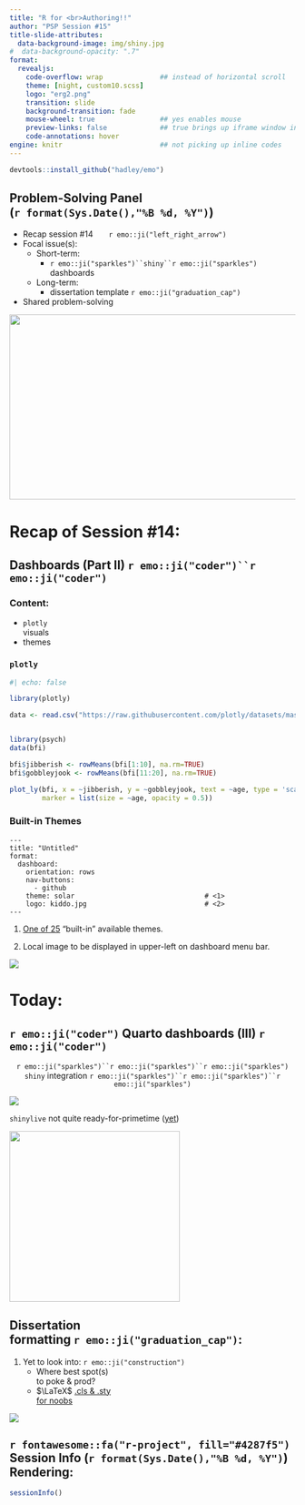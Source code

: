 ```yaml
---
title: "R for <br>Authoring!!" 
author: "PSP Session #15"
title-slide-attributes: 
  data-background-image: img/shiny.jpg
#  data-background-opacity: ".7"
format:
  revealjs:
    code-overflow: wrap              ## instead of horizontal scroll
    theme: [night, custom10.scss]
    logo: "erg2.png"
    transition: slide
    background-transition: fade
    mouse-wheel: true                ## yes enables mouse
    preview-links: false             ## true brings up iframe window instead of "site"
    code-annotations: hover 
engine: knitr                        ## not picking up inline codes
---
```


```r
devtools::install_github("hadley/emo")
```

## Problem-Solving Panel <br>(`r format(Sys.Date(),"%B %d, %Y")`)

::: {layout="[80,20]"}
::: first-column
-   Recap session #14&nbsp;&nbsp;&nbsp;&nbsp;&nbsp;&nbsp;&nbsp;`r emo::ji("left_right_arrow")`
-   Focal issue(s):
    -   Short-term:
        - `r emo::ji("sparkles")``shiny``r emo::ji("sparkles")` dashboards 
    -   Long-term:
        -   dissertation template `r emo::ji("graduation_cap")`
-   Shared problem-solving
:::

::: second-column
:::
:::

![](img/title14.JPG){.absolute top="170" right="-120" width="550" height="325"}

# Recap of Session #14: 

## Dashboards (Part II) `r emo::ji("coder")``r emo::ji("coder")`

:::: {layout="[10,90]"}

::: first
### [Content:]{.kulas}

+ `plotly` <br>visuals
+ themes

:::

::: second

::: panel-tabset

### `plotly`

```r
#| echo: false

library(plotly)

data <- read.csv("https://raw.githubusercontent.com/plotly/datasets/master/school_earnings.csv")


library(psych)
data(bfi)

bfi$jibberish <- rowMeans(bfi[1:10], na.rm=TRUE)
bfi$gobbleyjook <- rowMeans(bfi[11:20], na.rm=TRUE)

plot_ly(bfi, x = ~jibberish, y = ~gobbleyjook, text = ~age, type = 'scatter', mode = 'markers', color=~gender,
        marker = list(size = ~age, opacity = 0.5))

```

### Built-in Themes

```{}
---
title: "Untitled"
format: 
  dashboard:
    orientation: rows
    nav-buttons: 
      - github
    theme: solar                                # <1>
    logo: kiddo.jpg                             # <2>
---
```

1. [One of 25](https://bootswatch.com/) "built-in" available themes.

2. Local image to be displayed in upper-left on dashboard menu bar.

![](img/dashcard4.JPG)

:::

:::
::::

# Today: 

## `r emo::ji("coder")` Quarto dashboards (III) `r emo::ji("coder")` 
<p style="text-align: center;">`r emo::ji("sparkles")``r emo::ji("sparkles")``r emo::ji("sparkles")` `shiny` integration `r emo::ji("sparkles")``r emo::ji("sparkles")``r emo::ji("sparkles")`</p>

:::: {layout="[70,30]"}

::: plot

[![](img/shinyapp.jpg)](https://shiny.posit.co/r/gallery/)
:::

::: calloutspace

:::{.callout-note}
`shinylive` not quite ready-for-primetime ([yet](https://posit-dev.github.io/r-shinylive/))
:::

![](https://preview.redd.it/ekv54egco4331.jpg?auto=webp&s=928f27c87021279374afc3fc49e7be1ea2d7224d){.absolute height="300" left="70"}

:::

::::

## Dissertation <br>formatting `r emo::ji("graduation_cap")`:

1. Yet to look into: `r emo::ji("construction")`
    + Where best spot(s) <br>to poke & prod?
    + $\LaTeX$ [.cls & .sty <br>for noobs](https://latex-ninja.com/2020/03/25/your-first-time-tweaking-a-cls-file-on-the-example-of-creating-switchable-colour-themes/)
    
![](https://workexposed.files.wordpress.com/2009/09/far_side002.jpg){.absolute right="-30" bottom="0"}

## `r fontawesome::fa("r-project", fill="#4287f5")` Session Info (`r format(Sys.Date(),"%B %d, %Y")`) Rendering:

```r
sessionInfo()
```